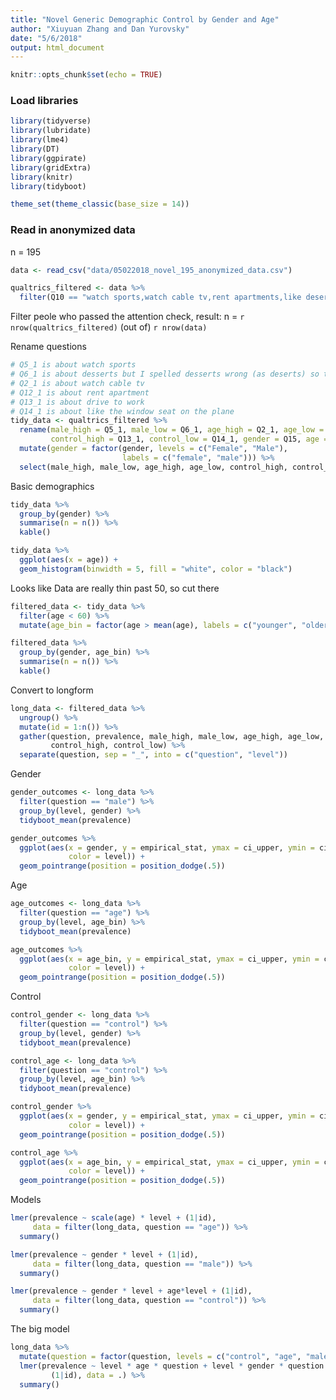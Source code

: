 ```yaml
---
title: "Novel Generic Demographic Control by Gender and Age"
author: "Xiuyuan Zhang and Dan Yurovsky"
date: "5/6/2018"
output: html_document
---
```

```r
knitr::opts_chunk$set(echo = TRUE)
```

### Load libraries
```r
library(tidyverse)
library(lubridate)
library(lme4)
library(DT)
library(ggpirate)
library(gridExtra)
library(knitr)
library(tidyboot)

theme_set(theme_classic(base_size = 14))
```

### Read in anonymized data
n = 195
```r
data <- read_csv("data/05022018_novel_195_anonymized_data.csv")
```


```r
qualtrics_filtered <- data %>%
  filter(Q10 == "watch sports,watch cable tv,rent apartments,like deserts,drive to work,like the window seat on the plane")
```

Filter peole who passed the attention check, result: n = `r nrow(qualtrics_filtered)` (out of) `r nrow(data)`

Rename questions
```r
# Q5_1 is about watch sports
# Q6_1 is about desserts but I spelled desserts wrong (as deserts) so the results are invalid
# Q2_1 is about watch cable tv
# Q12_1 is about rent apartment
# Q13_1 is about drive to work
# Q14_1 is about like the window seat on the plane
tidy_data <- qualtrics_filtered %>%
  rename(male_high = Q5_1, male_low = Q6_1, age_high = Q2_1, age_low = Q12_1, 
         control_high = Q13_1, control_low = Q14_1, gender = Q15, age = Q16) %>%
  mutate(gender = factor(gender, levels = c("Female", "Male"), 
                         labels = c("female", "male"))) %>%
  select(male_high, male_low, age_high, age_low, control_high, control_low, gender, age)
```

Basic demographics
```r
tidy_data %>%
  group_by(gender) %>%
  summarise(n = n()) %>%
  kable()

tidy_data %>%
  ggplot(aes(x = age)) + 
  geom_histogram(binwidth = 5, fill = "white", color = "black")
```

Looks like Data are really thin past 50, so cut there
```r
filtered_data <- tidy_data %>%
  filter(age < 60) %>%
  mutate(age_bin = factor(age > mean(age), labels = c("younger", "older")))

filtered_data %>%
  group_by(gender, age_bin) %>%
  summarise(n = n()) %>%
  kable()
```

Convert to longform
```r
long_data <- filtered_data %>%
  ungroup() %>%
  mutate(id = 1:n()) %>%
  gather(question, prevalence, male_high, male_low, age_high, age_low, 
         control_high, control_low) %>%
  separate(question, sep = "_", into = c("question", "level"))
```

Gender
```r
gender_outcomes <- long_data %>%
  filter(question == "male") %>%
  group_by(level, gender) %>%
  tidyboot_mean(prevalence) 

gender_outcomes %>%
  ggplot(aes(x = gender, y = empirical_stat, ymax = ci_upper, ymin = ci_lower, 
             color = level)) + 
  geom_pointrange(position = position_dodge(.5))
```

Age
```r
age_outcomes <- long_data %>%
  filter(question == "age") %>%
  group_by(level, age_bin) %>%
  tidyboot_mean(prevalence) 

age_outcomes %>%
  ggplot(aes(x = age_bin, y = empirical_stat, ymax = ci_upper, ymin = ci_lower, 
             color = level)) + 
  geom_pointrange(position = position_dodge(.5))
```

Control
```r
control_gender <- long_data %>%
  filter(question == "control") %>%
  group_by(level, gender) %>%
  tidyboot_mean(prevalence) 

control_age <- long_data %>%
  filter(question == "control") %>%
  group_by(level, age_bin) %>%
  tidyboot_mean(prevalence) 

control_gender %>%
  ggplot(aes(x = gender, y = empirical_stat, ymax = ci_upper, ymin = ci_lower, 
             color = level)) + 
  geom_pointrange(position = position_dodge(.5))

control_age %>%
  ggplot(aes(x = age_bin, y = empirical_stat, ymax = ci_upper, ymin = ci_lower, 
             color = level)) + 
  geom_pointrange(position = position_dodge(.5))
```

Models
```r
lmer(prevalence ~ scale(age) * level + (1|id), 
     data = filter(long_data, question == "age")) %>%
  summary()

lmer(prevalence ~ gender * level + (1|id), 
     data = filter(long_data, question == "male")) %>%
  summary()

lmer(prevalence ~ gender * level + age*level + (1|id), 
     data = filter(long_data, question == "control")) %>%
  summary()
```


The big model 
```r
long_data %>%
  mutate(question = factor(question, levels = c("control", "age", "male"))) %>%
  lmer(prevalence ~ level * age * question + level * gender * question + 
         (1|id), data = .) %>%
  summary()
```